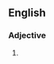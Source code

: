 ==English==

===Adjective===
{{head|en|adjective comparative form}}

# {{en-comparative of|crumbly}}